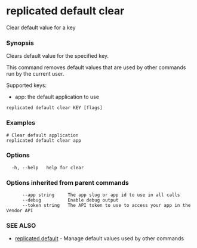 # replicated default clear

Clear default value for a key

### Synopsis

Clears default value for the specified key.

This command removes default values that are used by other commands run by the current user.

Supported keys:
- app: the default application to use

```
replicated default clear KEY [flags]
```

### Examples

```
# Clear default application
replicated default clear app
```

### Options

```
  -h, --help   help for clear
```

### Options inherited from parent commands

```
      --app string     The app slug or app id to use in all calls
      --debug          Enable debug output
      --token string   The API token to use to access your app in the Vendor API
```

### SEE ALSO

* [replicated default](replicated-cli-default)	 - Manage default values used by other commands

